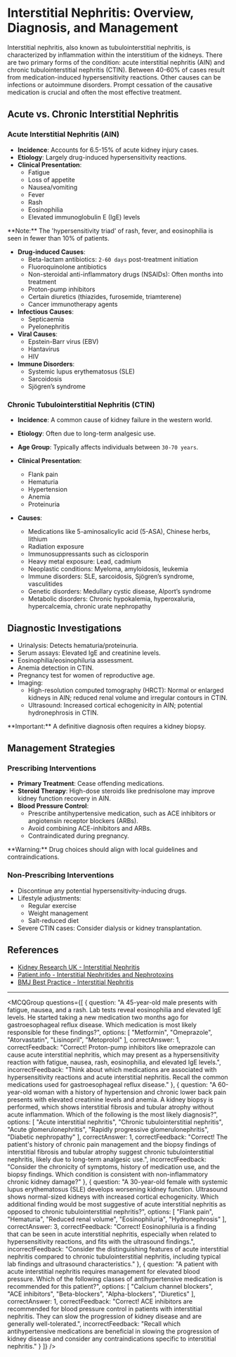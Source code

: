 
# Interstitial Nephritis: Overview, Diagnosis, and Management

Interstitial nephritis, also known as tubulointerstitial nephritis, is characterized by inflammation within the interstitium of the kidneys. There are two primary forms of the condition: acute interstitial nephritis (AIN) and chronic tubulointerstitial nephritis (CTIN). Between 40-60% of cases result from medication-induced hypersensitivity reactions. Other causes can be infections or autoimmune disorders. Prompt cessation of the causative medication is crucial and often the most effective treatment.

## Acute vs. Chronic Interstitial Nephritis

### Acute Interstitial Nephritis (AIN)

- **Incidence**: Accounts for 6.5-15% of acute kidney injury cases.
- **Etiology**: Largely drug-induced hypersensitivity reactions.
- **Clinical Presentation**:
  - Fatigue
  - Loss of appetite 
  - Nausea/vomiting
  - Fever
  - Rash
  - Eosinophilia
  - Elevated immunoglobulin E (IgE) levels

<Callout emoji="ℹ️">
**Note:** The 'hypersensitivity triad' of rash, fever, and eosinophilia is seen in fewer than 10% of patients.
</Callout>

- **Drug-induced Causes**:
  - Beta-lactam antibiotics: `2-60 days` post-treatment initiation
  - Fluoroquinolone antibiotics
  - Non-steroidal anti-inflammatory drugs (NSAIDs): Often months into treatment
  - Proton-pump inhibitors
  - Certain diuretics (thiazides, furosemide, triamterene)
  - Cancer immunotherapy agents
- **Infectious Causes**:
  - Septicaemia
  - Pyelonephritis
- **Viral Causes**:
  - Epstein-Barr virus (EBV)
  - Hantavirus
  - HIV
- **Immune Disorders**:
  - Systemic lupus erythematosus (SLE)
  - Sarcoidosis
  - Sjögren’s syndrome

### Chronic Tubulointerstitial Nephritis (CTIN)

- **Incidence**: A common cause of kidney failure in the western world.
- **Etiology**: Often due to long-term analgesic use.
- **Age Group**: Typically affects individuals between `30-70 years`.
- **Clinical Presentation**:
  - Flank pain
  - Hematuria
  - Hypertension
  - Anemia
  - Proteinuria

- **Causes**:
  - Medications like 5-aminosalicylic acid (5-ASA), Chinese herbs, lithium
  - Radiation exposure
  - Immunosuppressants such as ciclosporin
  - Heavy metal exposure: Lead, cadmium
  - Neoplastic conditions: Myeloma, amyloidosis, leukemia
  - Immune disorders: SLE, sarcoidosis, Sjögren’s syndrome, vasculitides
  - Genetic disorders: Medullary cystic disease, Alport’s syndrome
  - Metabolic disorders: Chronic hypokalemia, hyperoxaluria, hypercalcemia, chronic urate nephropathy

## Diagnostic Investigations

- Urinalysis: Detects hematuria/proteinuria.
- Serum assays: Elevated IgE and creatinine levels.
- Eosinophilia/eosinophiluria assessment.
- Anemia detection in CTIN.
- Pregnancy test for women of reproductive age.
- Imaging:
  - High-resolution computed tomography (HRCT): Normal or enlarged kidneys in AIN; reduced renal volume and irregular contours in CTIN.
  - Ultrasound: Increased cortical echogenicity in AIN; potential hydronephrosis in CTIN.

<Callout emoji="🔬">
**Important:** A definitive diagnosis often requires a kidney biopsy.
</Callout>

## Management Strategies

### Prescribing Interventions

- **Primary Treatment**: Cease offending medications.
- **Steroid Therapy**: High-dose steroids like prednisolone may improve kidney function recovery in AIN.
- **Blood Pressure Control**:
  - Prescribe antihypertensive medication, such as ACE inhibitors or angiotensin receptor blockers (ARBs).
  - Avoid combining ACE-inhibitors and ARBs.
  - Contraindicated during pregnancy.

<Callout emoji="⚠️">
**Warning:** Drug choices should align with local guidelines and contraindications.
</Callout>

### Non-Prescribing Interventions

- Discontinue any potential hypersensitivity-inducing drugs.
- Lifestyle adjustments:
  - Regular exercise
  - Weight management
  - Salt-reduced diet
- Severe CTIN cases: Consider dialysis or kidney transplantation.

## References

- [Kidney Research UK - Interstitial Nephritis](https://www.kidney.org.uk/interstitial-nephritis)
- [Patient.info - Interstitial Nephritides and Nephrotoxins](https://patient.info/doctor/interstitial-nephritides-and-nephrotoxins)
- [BMJ Best Practice - Interstitial Nephritis](https://bestpractice.bmj.com/topics/en-gb/938)

---

<MCQGroup questions={[
  {
    question: "A 45-year-old male presents with fatigue, nausea, and a rash. Lab tests reveal eosinophilia and elevated IgE levels. He started taking a new medication two months ago for gastroesophageal reflux disease. Which medication is most likely responsible for these findings?",
    options: [
      "Metformin",
      "Omeprazole",
      "Atorvastatin",
      "Lisinopril",
      "Metoprolol"
    ],
    correctAnswer: 1,
    correctFeedback: "Correct! Proton-pump inhibitors like omeprazole can cause acute interstitial nephritis, which may present as a hypersensitivity reaction with fatigue, nausea, rash, eosinophilia, and elevated IgE levels.",
    incorrectFeedback: "Think about which medications are associated with hypersensitivity reactions and acute interstitial nephritis. Recall the common medications used for gastroesophageal reflux disease."
  },
  {
    question: "A 60-year-old woman with a history of hypertension and chronic lower back pain presents with elevated creatinine levels and anemia. A kidney biopsy is performed, which shows interstitial fibrosis and tubular atrophy without acute inflammation. Which of the following is the most likely diagnosis?",
    options: [
      "Acute interstitial nephritis",
      "Chronic tubulointerstitial nephritis",
      "Acute glomerulonephritis",
      "Rapidly progressive glomerulonephritis",
      "Diabetic nephropathy"
    ],
    correctAnswer: 1,
    correctFeedback: "Correct! The patient's history of chronic pain management and the biopsy findings of interstitial fibrosis and tubular atrophy suggest chronic tubulointerstitial nephritis, likely due to long-term analgesic use.",
    incorrectFeedback: "Consider the chronicity of symptoms, history of medication use, and the biopsy findings. Which condition is consistent with non-inflammatory chronic kidney damage?"
  },
  {
    question: "A 30-year-old female with systemic lupus erythematosus (SLE) develops worsening kidney function. Ultrasound shows normal-sized kidneys with increased cortical echogenicity. Which additional finding would be most suggestive of acute interstitial nephritis as opposed to chronic tubulointerstitial nephritis?",
    options: [
      "Flank pain",
      "Hematuria",
      "Reduced renal volume",
      "Eosinophiluria",
      "Hydronephrosis"
    ],
    correctAnswer: 3,
    correctFeedback: "Correct! Eosinophiluria is a finding that can be seen in acute interstitial nephritis, especially when related to hypersensitivity reactions, and fits with the ultrasound findings.",
    incorrectFeedback: "Consider the distinguishing features of acute interstitial nephritis compared to chronic tubulointerstitial nephritis, including typical lab findings and ultrasound characteristics."
  },
  {
    question: "A patient with acute interstitial nephritis requires management for elevated blood pressure. Which of the following classes of antihypertensive medication is recommended for this patient?",
    options: [
      "Calcium channel blockers",
      "ACE inhibitors",
      "Beta-blockers",
      "Alpha-blockers",
      "Diuretics"
    ],
    correctAnswer: 1,
    correctFeedback: "Correct! ACE inhibitors are recommended for blood pressure control in patients with interstitial nephritis. They can slow the progression of kidney disease and are generally well-tolerated.",
    incorrectFeedback: "Recall which antihypertensive medications are beneficial in slowing the progression of kidney disease and consider any contraindications specific to interstitial nephritis."
  }
]} />